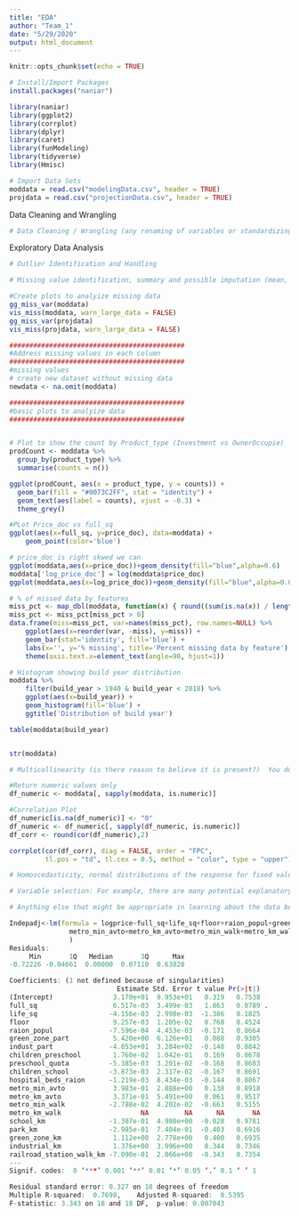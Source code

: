 ```yaml
---
title: "EDA"
author: "Team_1"
date: "5/29/2020"
output: html_document 
---
```


```r
knitr::opts_chunk$set(echo = TRUE)
```

```r
# Install/Import Packages
install.packages("naniar")

library(naniar)
library(ggplot2)
library(corrplot)
library(dplyr)
library(caret)
library(funModeling)
library(tidyverse) 
library(Hmisc)

```

```r
# Import Data Sets
moddata = read.csv("modelingData.csv", header = TRUE)
projdata = read.csv("projectionData.csv", header = TRUE)
```

Data Cleaning and Wrangling

```r
# Data Cleaning / Wrangling (any renaming of variables or standardizing of values.)

```

Exploratory Data Analysis

```r
# Outlier Identification and Handling

```

```r
# Missing value identification, summary and possible imputation (mean, median, regression.) This may also be considered part of “Data Wrangling”.

#Create plots to analyize missing data
gg_miss_var(moddata)
vis_miss(moddata, warn_large_data = FALSE)
gg_miss_var(projdata)
vis_miss(projdata, warn_large_data = FALSE)
```

```r

############################################
#Address missing values in each column
############################################
#missing values
# create new dataset without missing data
newdata <- na.omit(moddata)


```

```r

############################################
#basic plots to analyize data
############################################


# Plot to show the count by Product_type (Investment vs OwnerOccupie)
prodCount <- moddata %>%
  group_by(product_type) %>%
  summarise(counts = n())

ggplot(prodCount, aes(x = product_type, y = counts)) +
  geom_bar(fill = "#0073C2FF", stat = "identity") +
  geom_text(aes(label = counts), vjust = -0.3) + 
  theme_grey()

#PLot Price_doc vs full_sq
ggplot(aes(x=full_sq, y=price_doc), data=moddata) + 
    geom_point(color='blue')

# price_doc is right skwed we can 
ggplot(moddata,aes(x=price_doc))+geom_density(fill="blue",alpha=0.6)
moddata['log_price_doc'] = log(moddata$price_doc)
ggplot(moddata,aes(x=log_price_doc))+geom_density(fill="blue",alpha=0.6)

# % of missed data by features
miss_pct <- map_dbl(moddata, function(x) { round((sum(is.na(x)) / length(x)) * 100, 1) })
miss_pct <- miss_pct[miss_pct > 0]
data.frame(miss=miss_pct, var=names(miss_pct), row.names=NULL) %>%
    ggplot(aes(x=reorder(var, -miss), y=miss)) + 
    geom_bar(stat='identity', fill='blue') +
    labs(x='', y='% missing', title='Percent missing data by feature') +
    theme(axis.text.x=element_text(angle=90, hjust=1))

# Histogram showing build year distribution
moddata %>% 
    filter(build_year > 1940 & build_year < 2018) %>%
    ggplot(aes(x=build_year)) + 
    geom_histogram(fill='blue') + 
    ggtitle('Distribution of build year')

table(moddata$build_year)


str(moddata) 

```

```r
# Multicollinearity (is there reason to believe it is present?)  You don’t have to address every potential pair of variables that may be collinear.  Just provide a plot and or other evidence of a single occurrence of multicollinearity if at least one exists and then mention possible other occurrences.  

#Return numeric values only
df_numeric <- moddata[, sapply(moddata, is.numeric)]

#Correlation Plot
df_numeric[is.na(df_numeric)] <- "0"
df_numeric <- df_numeric[, sapply(df_numeric, is.numeric)]
df_corr <- round(cor(df_numeric),2)

corrplot(cor(df_corr), diag = FALSE, order = "FPC",
         tl.pos = "td", tl.cex = 0.5, method = "color", type = "upper")

```

```r
# Homoscedasticity, normal distributions of the response for fixed values of the explanatory variable(s), linear relationship between the mean of the response and each explanatory variable, etc.  This is where you would apply transformations (log, square root, etc.)

```

```r
# Variable selection: For example, there are many potential explanatory variables. Running stepwise variable selection will not necessarily provide a final model, but may leave you with a smaller set of potential explanatory variables to work with.

```

```r
# Anything else that might be appropriate in learning about the data before getting started.  (Example: You might analyze interactions between explanatory variables in the analysis.)

```

```r
Indepadj<-lm(formula = logprice~full_sq+life_sq+floor+raion_popul+green_zone_part+indust_part+children_preschool+preschool_quota+children_school+hospital_beds_raion+
               metro_min_avto+metro_km_avto+metro_min_walk+metro_km_walk+school_km+park_km+green_zone_km+industrial_km+railroad_station_walk_km, data = newmodeling
               )
Residuals:
     Min       1Q   Median       3Q      Max 
-0.72226 -0.04661  0.00000  0.07110  0.63828 

Coefficients: (1 not defined because of singularities)
                           Estimate Std. Error t value Pr(>|t|)  
(Intercept)               3.170e+01  9.953e+01   0.319   0.7538  
full_sq                   6.517e-03  3.499e-03   1.863   0.0789 .
life_sq                  -4.156e-03  2.998e-03  -1.386   0.1825  
floor                     9.257e-03  1.205e-02   0.768   0.4524  
raion_popul              -7.596e-04  4.453e-03  -0.171   0.8664  
green_zone_part           5.420e+00  6.126e+01   0.088   0.9305  
indust_part              -4.853e+01  3.284e+02  -0.148   0.8842  
children_preschool        1.760e-02  1.042e-01   0.169   0.8678  
preschool_quota          -5.385e-03  3.201e-02  -0.168   0.8683  
children_school          -3.873e-03  2.317e-02  -0.167   0.8691  
hospital_beds_raion      -1.219e-03  8.434e-03  -0.144   0.8867  
metro_min_avto            3.983e-01  2.888e+00   0.138   0.8918  
metro_km_avto             3.371e-01  5.491e+00   0.061   0.9517  
metro_min_walk           -2.788e-02  4.202e-02  -0.663   0.5155  
metro_km_walk                    NA         NA      NA       NA  
school_km                -1.387e-01  4.980e+00  -0.028   0.9781  
park_km                  -2.985e-01  7.404e-01  -0.403   0.6916  
green_zone_km             1.112e+00  2.778e+00   0.400   0.6935  
industrial_km             1.376e+00  3.996e+00   0.344   0.7346  
railroad_station_walk_km -7.090e-01  2.066e+00  -0.343   0.7354  
---
Signif. codes:  0 ‘***’ 0.001 ‘**’ 0.01 ‘*’ 0.05 ‘.’ 0.1 ‘ ’ 1

Residual standard error: 0.327 on 18 degrees of freedom
Multiple R-squared:  0.7698,	Adjusted R-squared:  0.5395 
F-statistic: 3.343 on 18 and 18 DF,  p-value: 0.007043

```











